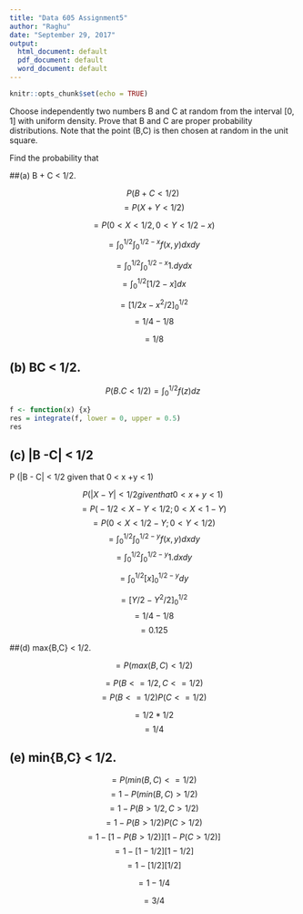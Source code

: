 ```yaml
---
title: "Data 605 Assignment5"
author: "Raghu"
date: "September 29, 2017"
output:
  html_document: default
  pdf_document: default
  word_document: default
---
```


```r
knitr::opts_chunk$set(echo = TRUE)
```

Choose independently two numbers B and C at random from the interval [0, 1] with uniform density. Prove that B and C are proper probability distributions.
Note that the point (B,C) is then chosen at random in the unit square.

Find the probability that

##(a) B + C < 1/2.


$$ P\Bigg(B+C < 1/2\Bigg) $$
$$ = P\Bigg( X + Y < 1/2\Bigg) $$

$$ = P\Bigg( 0 < X < 1/2 , 0 <  Y < 1/2 - x \Bigg) $$

$$=\int_{0}^{1/2}\int_{0}^{1/2-x} f(x,y) dxdy $$

$$=\int_{0}^{1/2}\int_{0}^{1/2-x}  1.dydx $$
$$=\int_{0}^{1/2}[1/2-x]  dx $$

$$ =\Bigg[ 1/2x - x^2/2 \Bigg]_{0}^{1/2}   $$
$$ =1/4 - 1/8 $$

$$ = 1/8 $$



## (b) BC < 1/2.

$$ P\Bigg( B.C < 1/2\Bigg) = \int_{0}^{1/2} f(z) dz  $$


```r

f <- function(x) {x}
res = integrate(f, lower = 0, upper = 0.5)
res

```




## (c) |B -C| < 1/2


P (|B - C| < 1/2  given that 0 < x +y < 1)

$$ P (|X - Y| < 1/2   given that 0 < x +y < 1) $$ 
$$ = P\Bigg( -1/2 < X - Y  < 1/2 ; 0 <  X  <  1 - Y \Bigg) $$
$$ = P\Bigg( 0 < X   <  1/2-Y ; 0 <  Y  <  1/2  \Bigg) $$
$$=\int_{0}^{1/2}\int_{0}^{1/2-y}  f(x,y)dxdy $$
$$=\int_{0}^{1/2}\int_{0}^{1/2-y}  1.dxdy $$

$$=\int_{0}^{1/2}[x]_{0}^{1/2-y}  dy $$

$$=[Y/2 - Y^2/2]_{0}^{1/2} $$
$$ = 1/4 - 1/8 $$
$$=0.125$$

##(d) max{B,C} < 1/2.

$$ =  P\Bigg( max(B,C )< 1/2\Bigg) $$

$$ =  P\Bigg( B <= 1/2 ,C <=1/2 \Bigg) $$
$$ =  P\Bigg( B <= 1/2  \Bigg) P\Bigg( C <=1/2 \Bigg) $$

$$ = 1/2 * 1/2 $$
$$ = 1/4$$


## (e) min{B,C} < 1/2.

$$ =  P\Bigg( min(B,C )<= 1/2\Bigg) $$
$$ =  1 - P\Bigg( min(B,C ) > 1/2\Bigg) $$
$$ =  1 - P\Bigg( B > 1/2,C >1/2 \Bigg) $$
$$ =  1 - P\Bigg( B > 1/2\Bigg) P\Bigg( C > 1/2\Bigg) $$
$$ =  1 - \Bigg[ 1 - P\Bigg( B > 1/2\Bigg)\Bigg] \Bigg[1 -  P\Bigg( C > 1/2\Bigg)\Bigg] $$
$$ =  1 - \Bigg[ 1 -  1/2\Bigg] \Bigg[1 -    1/2\Bigg] $$
$$ =  1 - \Bigg[ 1/2\Bigg] \Bigg[1/2\Bigg] $$


$$ =  1 - 1/4 $$


$$ =  3/4 $$

